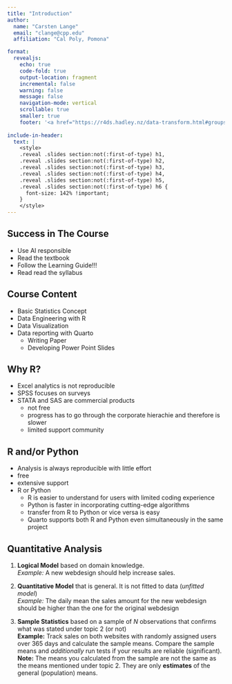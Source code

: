 ```yaml
---
title: "Introduction"
author:
  name: "Carsten Lange"
  email: "clange@cpp.edu"
  affiliation: "Cal Poly, Pomona"

format: 
  revealjs:
    echo: true
    code-fold: true
    output-location: fragment
    incremental: false
    warning: false
    message: false
    navigation-mode: vertical
    scrollable: true
    smaller: true
    footer: '<a href="https://r4ds.hadley.nz/data-transform.html#groups" target="_blank">Read Textbook</a>'
    
include-in-header:
  text: |
    <style>
    .reveal .slides section:not(:first-of-type) h1,
    .reveal .slides section:not(:first-of-type) h2,
    .reveal .slides section:not(:first-of-type) h3,
    .reveal .slides section:not(:first-of-type) h4,
    .reveal .slides section:not(:first-of-type) h5,
    .reveal .slides section:not(:first-of-type) h6 {
      font-size: 142% !important;
    }
    </style>
---
```


## Success in The Course

::: incremental
- Use AI responsible
- Read the textbook
- Follow the Learning Guide!!!
- Read read the syllabus
:::

## Course Content

::: incremental

- Basic Statistics Concept
- Data Engineering with R
- Data Visualization
- Data reporting with Quarto
  - Writing Paper
  - Developing Power Point Slides

:::

## Why R?

::: incremental

- Excel analytics is not reproducible
- SPSS focuses on surveys
- STATA and SAS are commercial products
  - not free
  - progress has to go through the corporate hierachie and therefore is slower
  - limited support community

:::

## R and/or Python

::: incremental
- Analysis is always reproducible with little effort
- free
- extensive support
- R or Python
  - R is easier to understand for users with limited coding experience
  - Python is faster in incorporating cutting-edge algorithms
  - transfer from R to Python or vice versa is easy
  - Quarto supports both R and Python even simultaneously in the same project

:::

## Quantitative Analysis


::: incremental

1. **Logical Model** based on domain knowledge.  
   *Example:* A new webdesign should help increase sales.
   
2. **Quantitative Model** that is general. It is not fitted to data (*unfitted model*)  
   *Example:* The daily mean the sales amount for the new webdesign should be higher than the one for the original webdesign
   
3. **Sample Statistics** based on a sample of $N$ observations that confirms what was stated under topic 2 (or not)  
   **Example:** Track sales on both websites with randomly assigned users over 365 days and calculate the sample means. Compare the sample means and *additionally* run tests if your results are reliable (significant).  
   **Note:** The means you calculated from the sample are not the same as the means mentioned under topic 2. They are only **estimates** of the general (population) means.
   
:::